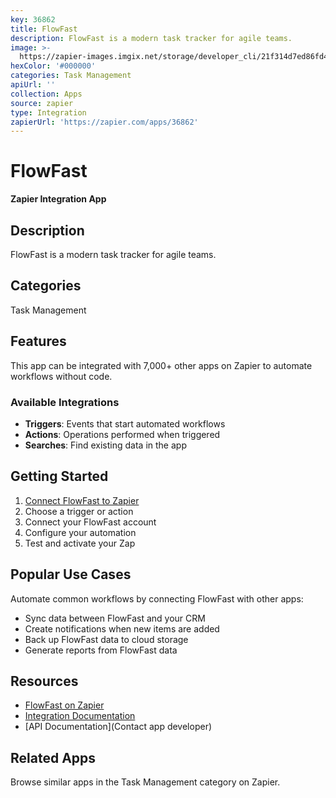 ```yaml
---
key: 36862
title: FlowFast
description: FlowFast is a modern task tracker for agile teams.
image: >-
  https://zapier-images.imgix.net/storage/developer_cli/21f314d7ed86fd408c97a6cbf42161cd.png?auto=format%2Ccompress&ixlib=python-3.0.0&q=50
hexColor: '#000000'
categories: Task Management
apiUrl: ''
collection: Apps
source: zapier
type: Integration
zapierUrl: 'https://zapier.com/apps/36862'
---
```

# FlowFast

**Zapier Integration App**

## Description

FlowFast is a modern task tracker for agile teams.

## Categories

Task Management

## Features

This app can be integrated with 7,000+ other apps on Zapier to automate workflows without code.

### Available Integrations

- **Triggers**: Events that start automated workflows
- **Actions**: Operations performed when triggered
- **Searches**: Find existing data in the app

## Getting Started

1. [Connect FlowFast to Zapier](https://zapier.com/apps/36862)
2. Choose a trigger or action
3. Connect your FlowFast account
4. Configure your automation
5. Test and activate your Zap

## Popular Use Cases

Automate common workflows by connecting FlowFast with other apps:

- Sync data between FlowFast and your CRM
- Create notifications when new items are added
- Back up FlowFast data to cloud storage
- Generate reports from FlowFast data

## Resources

- [FlowFast on Zapier](https://zapier.com/apps/36862)
- [Integration Documentation](https://zapier.com/apps/36862/integrations)
- [API Documentation](Contact app developer)

## Related Apps

Browse similar apps in the Task Management category on Zapier.
